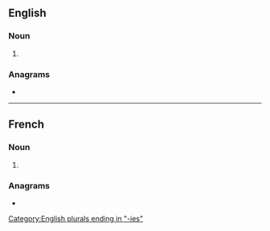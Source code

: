 ==English==

===Noun===
{{head|en|noun form}}

# {{plural of|satrapy|lang=en}}

===Anagrams===
* {{anagrams|en|a=aaeiprsst|asperitas|aspirates|parasites|pastieras}}

[[Category:English plurals ending in "-ies"]]

----

==French==

===Noun===
{{head|fr|noun plural form|g=f}}

# {{plural of|satrapie|lang=fr}}

===Anagrams===
* {{anagrams|fr|parasites}}